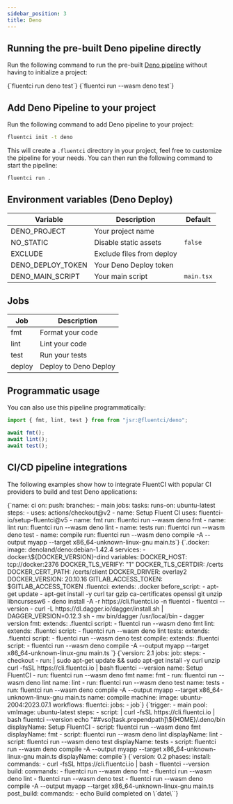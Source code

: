 ```yaml
---
sidebar_position: 3
title: Deno
---
```


## Running the pre-built Deno pipeline directly

Run the following command to run the pre-built [Deno pipeline](https://github.com/fluent-ci-templates/deno-pipeline) without having to initialize a project:


<Tabs>
  <TabItem value="dagger" label="Dagger">
    <CodeBlock language="bash">
      {`fluentci run deno test`}
    </CodeBlock>
  </TabItem>
  <TabItem value="wasm" label="Wasm">
    <CodeBlock language="bash">
      {`fluentci run --wasm deno test`}

</CodeBlock>
</TabItem>
</Tabs>

## Add Deno Pipeline to your project

Run the following command to add Deno pipeline to your project:

```bash
fluentci init -t deno
```

This will create a `.fluentci` directory in your project, feel free to customize the pipeline for your needs.
You can then run the following command to start the pipeline:

```bash
fluentci run .
```

## Environment variables (Deno Deploy)

| Variable          | Description               | Default    |
| ----------------- | ------------------------- | ---------- |
| DENO_PROJECT      | Your project name         |            |
| NO_STATIC         | Disable static assets     | `false`    |
| EXCLUDE           | Exclude files from deploy |            |
| DENO_DEPLOY_TOKEN | Your Deno Deploy token    |            |
| DENO_MAIN_SCRIPT  | Your main script          | `main.tsx` |

## Jobs

| Job    | Description           |
| ------ | --------------------- |
| fmt    | Format your code      |
| lint   | Lint your code        |
| test   | Run your tests        |
| deploy | Deploy to Deno Deploy |

## Programmatic usage

You can also use this pipeline programmatically:

```ts
import { fmt, lint, test } from from "jsr:@fluentci/deno";

await fmt();
await lint();
await test();

```

## CI/CD pipeline integrations

The following examples show how to integrate FluentCI with popular CI providers to build and test Deno applications:

<Tabs>
  <TabItem value="gha" label="Github Actions">
    <CodeBlock language="yaml" title="ci.yml">
      {`name: ci
on:
  push:
    branches:
      - main
jobs:
  tasks:
    runs-on: ubuntu-latest
    steps:
      - uses: actions/checkout@v2
      - name: Setup Fluent CI
        uses: fluentci-io/setup-fluentci@v5
      - name: fmt
        run: fluentci run --wasm deno fmt
      - name: lint
        run: fluentci run --wasm deno lint
      - name: tests
        run: fluentci run --wasm deno test
      - name: compile
        run: fluentci run --wasm deno compile -A --output myapp --target
          x86_64-unknown-linux-gnu main.ts`}
    </CodeBlock>
  </TabItem>
  <TabItem value="gitlab" label="GitLab CI">
    <CodeBlock language="yaml" title=".gitlab-ci.yml">
      {`.docker:
  image: denoland/deno:debian-1.42.4
  services:
    - docker:\${DOCKER_VERSION}-dind
  variables:
    DOCKER_HOST: tcp://docker:2376
    DOCKER_TLS_VERIFY: "1"
    DOCKER_TLS_CERTDIR: /certs
    DOCKER_CERT_PATH: /certs/client
    DOCKER_DRIVER: overlay2
    DOCKER_VERSION: 20.10.16
    GITLAB_ACCESS_TOKEN: $GITLAB_ACCESS_TOKEN
.fluentci:
  extends: .docker
  before_script: 
    - apt-get update 
    - apt-get install -y curl tar gzip ca-certificates openssl git unzip libncursesw6 
    - deno install -A -r https://cli.fluentci.io -n fluentci 
    - fluentci --version - curl -L https://dl.dagger.io/dagger/install.sh | DAGGER_VERSION=0.12.3 sh 
    - mv bin/dagger /usr/local/bin 
    - dagger version
fmt:
  extends: .fluentci
  script: 
    - fluentci run --wasm deno fmt
lint:
  extends: .fluentci
  script: 
    - fluentci run --wasm deno lint
tests:
  extends: .fluentci
  script:
    - fluentci run --wasm deno test
compile:
  extends: .fluentci
  script:
    - fluentci run --wasm deno compile -A --output myapp --target x86_64-unknown-linux-gnu main.ts
`}

</CodeBlock>
</TabItem>
<TabItem value="circleci" label="Circle CI">
<CodeBlock language="yaml" title=".circleci/config.yml">
{`version: 2.1
jobs:
  job:
    steps:
      - checkout
      - run: |
          sudo apt-get update && sudo apt-get install -y curl unzip
          curl -fsSL https://cli.fluentci.io | bash
          fluentci --version
        name: Setup FluentCI
      - run: fluentci run --wasm deno fmt
        name: fmt
      - run: fluentci run --wasm deno lint
        name: lint
      - run: fluentci run --wasm deno test
        name: tests
      - run: fluentci run --wasm deno compile -A --output myapp --target x86_64-unknown-linux-gnu main.ts
        name: compile
    machine:
      image: ubuntu-2004:2023.07.1
workflows:
  fluentci:
    jobs:
      - job`}
</CodeBlock>
</TabItem>
<TabItem value="azure" label="Azure Pipelines">
<CodeBlock language="yaml" title="azure-pipelines.yml">
{`trigger:
  - main
pool:
  vmImage: ubuntu-latest
steps:
  - script: |
      curl -fsSL https://cli.fluentci.io | bash
      fluentci --version
      echo "##vso[task.prependpath]\${HOME}/.deno/bin
    displayName: Setup FluentCI
  - script: fluentci run --wasm deno fmt
    displayName: fmt
  - script: fluentci run --wasm deno lint
    displayName: lint
  - script: fluentci run --wasm deno test
    displayName: tests
  - script: fluentci run --wasm deno compile -A --output myapp --target x86_64-unknown-linux-gnu main.ts
    displayName: compile`}
</CodeBlock>
</TabItem>
<TabItem value="aws" label="AWS CodePipeline">
<CodeBlock language="yaml" title="buildspec.yml">
{`version: 0.2
phases:
  install:
    commands:
      - curl -fsSL https://cli.fluentci.io | bash
      - fluentci --version
  build:
    commands:
      - fluentci run --wasm deno fmt
      - fluentci run --wasm deno lint
      - fluentci run --wasm deno test
      - fluentci run --wasm deno compile -A --output myapp --target
        x86_64-unknown-linux-gnu main.ts
  post_build:
    commands:
      - echo Build completed on \`date\``}
</CodeBlock>
</TabItem>
</Tabs>
